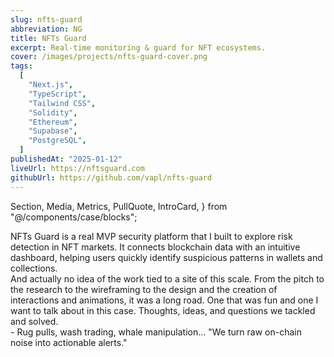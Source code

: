 ```yaml
---
slug: nfts-guard
abbreviation: NG
title: NFTs Guard
excerpt: Real-time monitoring & guard for NFT ecosystems.
cover: /images/projects/nfts-guard-cover.png
tags:
  [
    "Next.js",
    "TypeScript",
    "Tailwind CSS",
    "Solidity",
    "Ethereum",
    "Supabase",
    "PostgreSQL",
  ]
publishedAt: "2025-01-12"
liveUrl: https://nftsguard.com
githubUrl: https://github.com/vapl/nfts-guard
---
```


  Section,
  Media,
  Metrics,
  PullQuote,
  IntroCard,
} from "@/components/case/blocks";

<Section id="overview" title="">
  <IntroCard
    eyebrow="Case study"
    title="Building NFTs Guard MVP"
    invert={true}
    maxWidth="xl"
  >
    NFTs Guard is a real MVP security platform that I built to explore risk
    detection in NFT markets. It connects blockchain data with an intuitive
    dashboard, helping users quickly identify suspicious patterns in wallets and
    collections.
  </IntroCard>
</Section>

<Section id="solution" title="">
  <Media
    images={[
      {
        src: "/images/projects/nfts-guard/nfts-guard-scanner-results-demo.gif",
        caption: "NFT scanner results demonstration",
        mode: "container",
      },
    ]}
    className="rounded-xl"
  />
</Section>

<Section>
  <IntroCard
    eyebrow="It all started..."
    title="With an idea"
    invert={true}
    maxWidth="xl"
  >
    And actually no idea of the work tied to a site of this scale. From the
    pitch to the research to the wireframing to the design and the creation of
    interactions and animations, it was a long road. One that was fun and one I
    want to talk about in this case. Thoughts, ideas, and questions we tackled
    and solved.
  </IntroCard>
</Section>

<Section>
  <Media
    images={[
      {
        type: "video",
        src: "/images/projects/nfts-guard/nfts-guard-media-mobile.mp4",
        caption: "Mobile interaction",
        mode: "bleed",
        scrub: true,
      },
    ]}
  />
</Section>

<Section id="problem" title="Problem">
  - Rug pulls, wash trading, whale manipulation...
  <PullQuote>"We turn raw on-chain noise into actionable alerts."</PullQuote>
</Section>

<Section id="results" title="Results">
  <Metrics
    items={[
      { label: "MVP build", value: "4 weeks" },
      { label: "Risk flags", value: "12+" },
      { label: "Latency", value: "< 250ms" },
      { label: "Chains", value: "ETH (SOL planned)" },
    ]}
  />
</Section>
